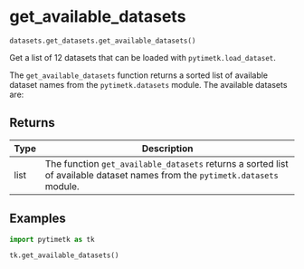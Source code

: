 # get_available_datasets { #timetk.datasets.get_datasets.get_available_datasets }

`datasets.get_datasets.get_available_datasets()`

Get a list of 12 datasets that can be loaded with `pytimetk.load_dataset`.

The `get_available_datasets` function returns a sorted list of available dataset names from the `pytimetk.datasets` module. The available datasets are:

## Returns

| Type   | Description                                                                                                               |
|--------|---------------------------------------------------------------------------------------------------------------------------|
| list   | The function `get_available_datasets` returns a sorted list of available dataset names from the `pytimetk.datasets` module. |

## Examples

```python
import pytimetk as tk

tk.get_available_datasets()
```